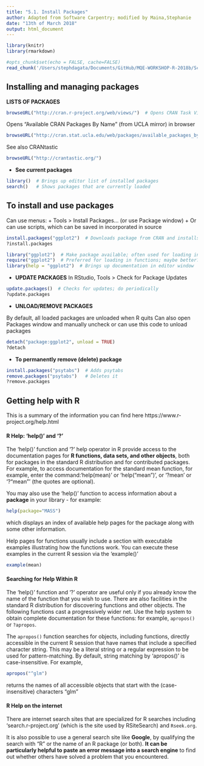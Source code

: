 ```yaml
---
title: "5.1. Install Packages"
author: Adapted from Software Carpentry; modified by Maina,Stephanie
date: "13th of March 2018"
output: html_document
---
```

  
  ```r
library(knitr)
library(rmarkdown)
```

```r
#opts_chunk$set(echo = FALSE, cache=FALSE)
read_chunk('/Users/stephdagata/Documents/GitHub/MQE-WORKSHOP-R-2018b/Scripts/Day 1/Day1_5.1.Install_Packages.R')
```

## Installing and managing packages

**LISTS OF PACKAGES**
```r
browseURL("http://cran.r-project.org/web/views/")  # Opens CRAN Task Views in browser
```
Opens "Available CRAN Packages By Name" (from UCLA mirror) in browser
```r
browseURL("http://cran.stat.ucla.edu/web/packages/available_packages_by_name.html")
```
See also CRANtastic
```r
browseURL("http://crantastic.org/")
```

+ **See current packages**

```r
library()  # Brings up editor list of installed packages
search()   # Shows packages that are currently loaded
```

## To install and use packages

Can use menus: 
  + Tools > Install Packages... (or use Package window)
  + Or can use scripts, which can be saved in incorporated in source

```r
install.packages("ggplot2")  # Downloads package from CRAN and installs in R
?install.packages
```

```r
library("ggplot2")  # Make package available; often used for loading in scripts
require("ggplot2")  # Preferred for loading in functions; maybe better?
library(help = "ggplot2")  # Brings up documentation in editor window
```

+ **UPDATE PACKAGES**
In RStudio, Tools > Check for Package Updates

```r
update.packages()  # Checks for updates; do periodically
?update.packages
```

+ **UNLOAD/REMOVE PACKAGES**

By default, all loaded packages are unloaded when R quits
Can also open Packages window and manually uncheck or can use this code to unload packages
```r
detach("package:ggplot2", unload = TRUE)
?detach
```

+ **To permanently remove (delete) package**

```r
install.packages("psytabs")  # Adds psytabs
remove.packages("psytabs")   # Deletes it
?remove.packages
```

## Getting help with R
This is a summary of the information you can 
find here https://www.r-project.org/help.html

#### R Help: 'help()' and '?'
The 'help()' function and '?' help operator in R provide access to the documentation pages for **R functions, data sets, 
and other objects**, both for packages in the standard R distribution and for contributed packages. 
For example, to access documentation for the standard mean function, 
for example, enter the command:'help(mean)' or 'help("mean")', or '?mean' or '?"mean"' (the quotes are optional).

You may also use the 'help()' function to access information about a **package** in your library - 
for example:

```r
help(package="MASS")
```

which displays an index of available help pages for the package along with some other information.

Help pages for functions usually include a section with executable examples illustrating how the functions work. 
You can execute these examples in the current R session via the 'example()' 

```r
example(mean)
```

#### Searching for Help Within R
The 'help()'  function and '?' operator are useful only if you already know the name of the function that you wish to use. 
There are also facilities in the standard R distribution for discovering functions and other objects. 
The following functions cast a progressively wider net. Use the help system to obtain complete documentation for these functions: for example, `apropos()` or `?apropos`.

The `apropos()` function searches for objects, 
including functions, directly accessible in the current R session that have names that include a specified character string. 
This may be a literal string or a regular expression to be used for pattern-matching. 
By default, string matching by 'apropos()' is case-insensitive. For example, 

```r
apropos("^glm") 
```

returns the names of all accessible objects that start with the (case-insensitive) characters "glm"

#### R Help on the internet
There are internet search sites that are specialized for R searches
including 'search.r-project.org' (which is the site used by RSiteSearch) and `Rseek.org`.

It is also possible to use a general search site like **Google**,
by qualifying the search with "R" or the name of an R package (or both). 
**It can be particularly helpful to paste an error message into a search engine** to find out whether others have solved a problem that you encountered.

